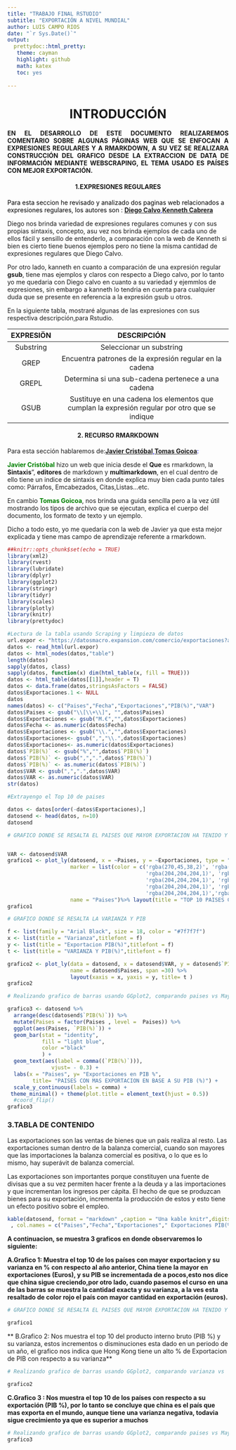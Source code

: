 ```yaml
---
title: "TRABAJO FINAL RSTUDIO" 
subtitle: "EXPORTACIÓN A NIVEL MUNDIAL"
author: LUIS CAMPO RIOS
date: "`r Sys.Date()`"
output:
  prettydoc::html_pretty:
   theme: cayman  
   highlight: github
   math: katex
   toc: yes
   
---
```

 
<center><h1>**INTRODUCCIÓN**</h1></center>

<p align="justify">**EN EL DESARROLLO DE ESTE DOCUMENTO REALIZAREMOS COMENTARIO SOBRE ALGUNAS PÁGINAS WEB QUE SE ENFOCAN A EXPRESIONES REGULARES Y A RMARKDOWN, A SU VEZ SE REALIZARA CONSTRUCCIÓN DEL GRAFICO DESDE LA EXTRACCION DE DATA DE INFORMACIÓN MEDIANTE WEBSCRAPING, EL TEMA USADO ES PAÍSES CON MEJOR EXPORTACIÓN.**</p>

<h4><center>**1.EXPRESIONES REGULARES**</center></h4>

<span style="color:black">Para esta seccion he revisado y analizado dos paginas web relacionados a expresiones regulares, los autores son : <span style="color:blue">[**Diego Calvo**](<http://www.diegocalvo.es/expresiones-regulares-en-r/>),<span style="color:blue">[**Kenneth Cabrera**](https://labscn-unalmed.github.io/modulo-R/slides/11_Expresiones_Regulares.html#/) 

<p>Diego nos brinda variedad de expresiones regulares comunes y con sus propias sintaxis, concepto, asu vez nos brinda ejemplos de cada uno de ellos fácil y sensillo de entenderlo, a comparación con la web de Kenneth si bien es cierto tiene buenos ejemplos pero no tiene la misma cantidad de expresiones regulares que Diego Calvo.</p>

<p>Por otro lado, kanneth en cuanto a comparación de una expresión regular **gsub**, tiene mas ejemplos y claros con respecto a Diego calvo, por lo tanto yo me quedaria con Diego calvo en cuanto a su variedad y ejemmlos de expresiones, sin embargo a kanneth lo tendria en cuenta para cualquier duda que se presente en referencia a la expresión gsub u otros.</p>

En la siguiente tabla, mostraré algunas de las expresiones con sus respectiva descripción,para Rstudio.

| EXPRESIÖN | DESCRIPCIÓN                                                                                   | 
| :-------: | :--------------------------------------------------------------------------------------------:| 
| Substring | Seleccionar un substring                                                                      |
| GREP      | Encuentra patrones de la expresión regular en la cadena                                       |
| GREPL     | Determina si una sub-cadena pertenece a una cadena                                            |
| GSUB      | Sustituye en una cadena los elementos que cumplan la expresión regular por otro que se indique|


<h4><center>**2. RECURSO RMARKDOWN**</center></h4>
 
Para esta sección hablaremos de:<span style="color:blue">[**Javier Cristóbal**](<https://markdown.es/sintaxis-markdown/>),<span style="color:blue">[**Tomas Goicoa**](<http://www.unavarra.es/personal/tgoicoa/ESTADISTICA_RMarkdown_tomas/basicRmarkdown/index.html#143_formatos_de_texto>):

<span style="color:Green">**Javier Cristóbal**</span> hizo un web que inicia desde el **Que** es rmarkdown, la **Sintaxis**", **editores** de markdown y **multimarkdown**, en el cual dentro de ello tiene un indice de sintaxis en donde explica muy bien cada punto tales como: Párrafos, Emcabezados, Citas,Listas...etc.

En cambio <span style="color:Green">**Tomas Goicoa**</span>, nos brinda una guida sencílla pero a la vez útil mostrando los tipos de archivo que se ejecutan, explica el cuerpo del documento, los formato de texto y un ejemplo.

Dicho a todo esto, yo me quedaria con la web de Javier ya que esta mejor explicada y tiene mas campo de aprendizaje referente a rmarkdown.

```r
##knitr::opts_chunk$set(echo = TRUE)
library(xml2)
library(rvest)
library(lubridate)
library(dplyr)
library(ggplot2)
library(stringr)
library(tidyr)
library(scales)
library(plotly)
library(knitr)
library(prettydoc)

#Lectura de la tabla usando Scraping y limpieza de datos
url.expor <- "https://datosmacro.expansion.com/comercio/exportaciones?anio=2018"
datos <- read_html(url.expor)
datos <- html_nodes(datos,"table")
length(datos)
sapply(datos, class)
sapply(datos, function(x) dim(html_table(x, fill = TRUE)))
datos <- html_table(datos[[1]],header = T)
datos <- data.frame(datos,stringsAsFactors = FALSE)
datos$Exportaciones.1 <- NULL
datos
names(datos) <- c("Paises","Fecha","Exportaciones","PIB(%)","VAR")
datos$Paises <- gsub("\\[\\+\\]", "",datos$Paises)
datos$Exportaciones <- gsub("M.€","",datos$Exportaciones)
datos$Fecha <- as.numeric(datos$Fecha)
datos$Exportaciones <- gsub("\\.","",datos$Exportaciones)
datos$Exportaciones<- gsub(",","\\.",datos$Exportaciones)
datos$Exportaciones<- as.numeric(datos$Exportaciones)
datos$`PIB(%)` <- gsub("%","",datos$`PIB(%)`)
datos$`PIB(%)` <- gsub(",",".",datos$`PIB(%)`)
datos$`PIB(%)` <- as.numeric(datos$`PIB(%)`)
datos$VAR <- gsub(",",".",datos$VAR)
datos$VAR <- as.numeric(datos$VAR)
str(datos)

#Extrayengo el Top 10 de paises

datos <- datos[order(-datos$Exportaciones),]
datosend <- head(datos, n=10)
datosend

# GRAFICO DONDE SE RESALTA EL PAISES QUE MAYOR EXPORTACION HA TENIDO Y SU VARIACION EN %


VAR <- datosend$VAR
grafico1 <- plot_ly(datosend, x = ~Paises, y = ~Exportaciones, type = "bar", text =VAR,
                    marker = list(color = c('rgba(270,45,38,2)', 'rgba(204,204,204,1)',
                                            'rgba(204,204,204,1)', 'rgba(204,204,204,1)',
                                            'rgba(204,204,204,1)', 'rgba(204,204,204,1)',
                                            'rgba(204,204,204,1)', 'rgba(204,204,204,1)',
                                            'rgba(204,204,204,1)','rgba(204,204,204,1)')),
                    name = "Paises")%>% layout(title = "TOP 10 PAISES CON MAS EXPORTACION Y VARIANCIÓN")
grafico1

# GRAFICO DONDE SE RESALTA LA VARIANZA Y PIB

f <- list(family = "Arial Black", size = 18, color = "#7f7f7f")
x <- list(title = "Varianza",titlefont = f)
y <- list(title = "Exportacion PIB(%)",titlefont = f)
t <- list(title = "VARIANZA Y PIB(%)",titlefont = f)

grafico2 <- plot_ly(data = datosend, x = datosend$VAR, y = datosend$`PIB(%)`, 
                    name = datosend$Paises, span =30) %>%
                    layout(xaxis = x, yaxis = y, title= t )
grafico2

# Realizando grafico de barras usando GGplot2, comparando paises vs Mayor PIB

grafico3 <- datosend %>%
  arrange(desc(datosend$`PIB(%)`)) %>%
  mutate(Paises = factor(Paises , level =  Paises)) %>%
  ggplot(aes(Paises, `PIB(%)`)) + 
  geom_bar(stat = "identity",
           fill = "light blue",
           color ="black"
           ) + 
  geom_text(aes(label = comma((`PIB(%)`))),
              vjust= - 0.3) +
  labs(x = "Paises", y= "Exportaciones en PIB %",
        title= "PAISES CON MAS EXPORTACION EN BASE A SU PIB (%)") +
  scale_y_continuous(labels = comma) +
 theme_minimal() + theme(plot.title = element_text(hjust = 0.5))
  #coord_flip()
grafico3

```

<h3>**3.TABLA DE CONTENIDO**</h3>

Las exportaciones son las ventas de bienes que un país realiza al resto. Las exportaciones suman dentro de la balanza comercial, cuando son mayores que las importaciones la balanza comercial es positiva, o lo que es lo mismo, hay superávit de balanza comercial.

Las exportaciones son importantes porque constituyen una fuente de divisas que a su vez permiten hacer frente a la deuda y a las importaciones y que incrementan los ingresos per cápita. El hecho de que se produzcan bienes para su exportación, incrementa la producción de estos y esto tiene un efecto positivo sobre el empleo.
```r
kable(datosend, format = "markdown" ,caption = "Una kable knitr",digits = 3
 , col.names = c("Paises","Fecha","Exportaciones"," Exportaciones PIB(%)","VAR"), row.names = TRUE)
```
**A continuacion, se muestra 3 graficos en donde observaremos lo siguiente:**

**A.Grafico 1: Muestra el top 10 de los países con mayor exportacion y su varianza en % con respecto al año anterior, China tiene la mayor en exportaciones (Euros), y su PIB se incrementada de a pocos,esto nos dice que china sigue creciendo,por otro lado, cuando pasemos el curso en una de las barras se muestra la cantidad exacta y su varianza, a la ves esta resaltado de color rojo el país con mayor cantidad en exportación (euros).**

```r
# GRAFICO DONDE SE RESALTA EL PAISES QUE MAYOR EXPORTACION HA TENIDO Y SU VARIACION EN %

grafico1

```
** B.Grafico 2: Nos muestra el top 10 del producto interno bruto (PIB %) y su varianza,
    estos incrementos o disminuciones esta dado en un periodo de un año, el grafico nos indica que Hong Kong tiene     un alto % de Exportacion de PIB con respecto a su varianza**

```r

# Realizando grafico de barras usando GGplot2, comparando varianza vs  PIB

grafico2 
```
**C.Grafico 3 : Nos muestra el top 10 de los países con respecto a su exportación (PIB %), por lo tanto se concluye que china es el país que mas exporta en el mundo, aunque tiene una varianza negativa, todavia sigue crecimiento ya que es superior a muchos**
```r
# Realizando grafico de barras usando GGplot2, comparando paises vs Mayor PIB
grafico3

```
